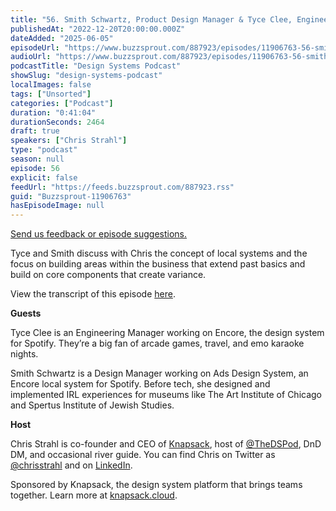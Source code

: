 ```yaml
---
title: "56. Smith Schwartz, Product Design Manager & Tyce Clee, Engineering Manager at Spotify discuss their design system, Encore"
publishedAt: "2022-12-20T20:00:00.000Z"
dateAdded: "2025-06-05"
episodeUrl: "https://www.buzzsprout.com/887923/episodes/11906763-56-smith-schwartz-product-design-manager-tyce-clee-engineering-manager-at-spotify-discuss-their-design-system-encore.mp3"
audioUrl: "https://www.buzzsprout.com/887923/episodes/11906763-56-smith-schwartz-product-design-manager-tyce-clee-engineering-manager-at-spotify-discuss-their-design-system-encore.mp3"
podcastTitle: "Design Systems Podcast"
showSlug: "design-systems-podcast"
localImages: false
tags: ["Unsorted"]
categories: ["Podcast"]
duration: "0:41:04"
durationSeconds: 2464
draft: true
speakers: ["Chris Strahl"]
type: "podcast"
season: null
episode: 56
explicit: false
feedUrl: "https://feeds.buzzsprout.com/887923.rss"
guid: "Buzzsprout-11906763"
hasEpisodeImage: null
---
```

[Send us feedback or episode suggestions.](https://www.buzzsprout.com/twilio/text_messages/887923/open_sms)

Tyce and Smith discuss with Chris the concept of local systems and the focus on building areas within the business that extend past basics and build on core components that create variance. 

View the transcript of this episode [here](https://docs.google.com/document/u/1/d/1W7TBHpIvaTvh8cyaltKB5JnE8KJXU1km/edit?usp=drive_web&ouid=110396693511335010112&rtpof=true).  

**Guests**

Tyce Clee is an Engineering Manager working on Encore, the design system for Spotify. They’re a big fan of arcade games, travel, and emo karaoke nights.

Smith Schwartz is a Design Manager working on Ads Design System, an Encore local system for Spotify. Before tech, she designed and implemented IRL experiences for museums like The Art Institute of Chicago and Spertus Institute of Jewish Studies.  

**Host**

Chris Strahl is co-founder and CEO of [Knapsack](https://www.knapsack.cloud/), host of [@TheDSPod](https://twitter.com/thedspod), DnD DM, and occasional river guide. You can find Chris on Twitter as [@chrisstrahl](https://twitter.com/chrisstrahl) and on [LinkedIn](https://www.linkedin.com/in/chrisstrahl/).

Sponsored by Knapsack, the design system platform that brings teams together. Learn more at [knapsack.cloud](https://www.knapsack.cloud/?utm_source=podcast).
